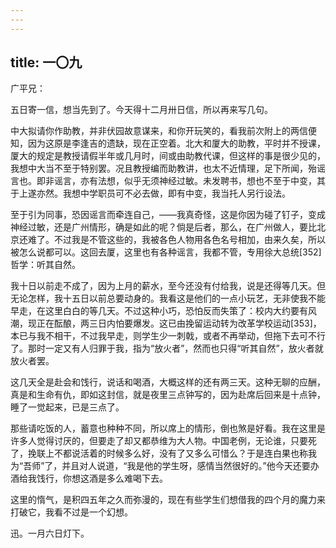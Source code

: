 ```yaml
---
---
---
```

title: 一〇九
---




广平兄：

五日寄一信，想当先到了。今天得十二月卅日信，所以再来写几句。

中大拟请你作助教，并非伏园故意谋来，和你开玩笑的，看我前次附上的两信便知，因为这原是李逢吉的遗缺，现在正空着。北大和厦大的助教，平时并不授课，厦大的规定是教授请假半年或几月时，间或由助教代课，但这样的事是很少见的，我想中大当不至于特别罢。况且教授编而助教讲，也太不近情理，足下所闻，殆谣言也。即非谣言，亦有法想，似乎无须神经过敏。未发聘书，想也不至于中变，其于上遂亦然。我想中学职员可不必去做，即有中变，我当托人另行设法。

至于引为同事，恐因谣言而牵连自己，——我真奇怪，这是你因为碰了钉子，变成神经过敏，还是广州情形，确是如此的呢？倘是后者，那么，在广州做人，要比北京还难了。不过我是不管这些的，我被各色人物用各色名号相加，由来久矣，所以被怎么说都可以。这回去厦，这里也有各种谣言，我都不管，专用徐大总统[352]哲学：听其自然。

我十日以前走不成了，因为上月的薪水，至今还没有付给我，说是还得等几天。但无论怎样，我十五日以前总要动身的。我看这是他们的一点小玩艺，无非使我不能早走，在这里白白的等几天。不过这种小巧，恐怕反而失策了：校内大约要有风潮，现正在酝酿，两三日内怕要爆发。这已由挽留运动转为改革学校运动[353]，本已与我不相干，不过我早走，则学生少一刺戟，或者不再举动，但拖下去可不行了。那时一定又有人归罪于我，指为“放火者”，然而也只得“听其自然”，放火者就放火者罢。

这几天全是赴会和饯行，说话和喝酒，大概这样的还有两三天。这种无聊的应酬，真是和生命有仇，即如这封信，就是夜里三点钟写的，因为赴席后回来是十点钟，睡了一觉起来，已是三点了。

那些请吃饭的人，蓄意也种种不同，所以席上的情形，倒也煞是好看。我在这里是许多人觉得讨厌的，但要走了却又都恭维为大人物。中国老例，无论谁，只要死了，挽联上不都说活着的时候多么好，没有了又多么可惜么？于是连白果也称我为“吾师”了，并且对人说道，“我是他的学生呀，感情当然很好的。”他今天还要办酒给我饯行，你想这酒是多么难喝下去。

这里的惰气，是积四五年之久而弥漫的，现在有些学生们想借我的四个月的魔力来打破它，我看不过是一个幻想。

迅。一月六日灯下。